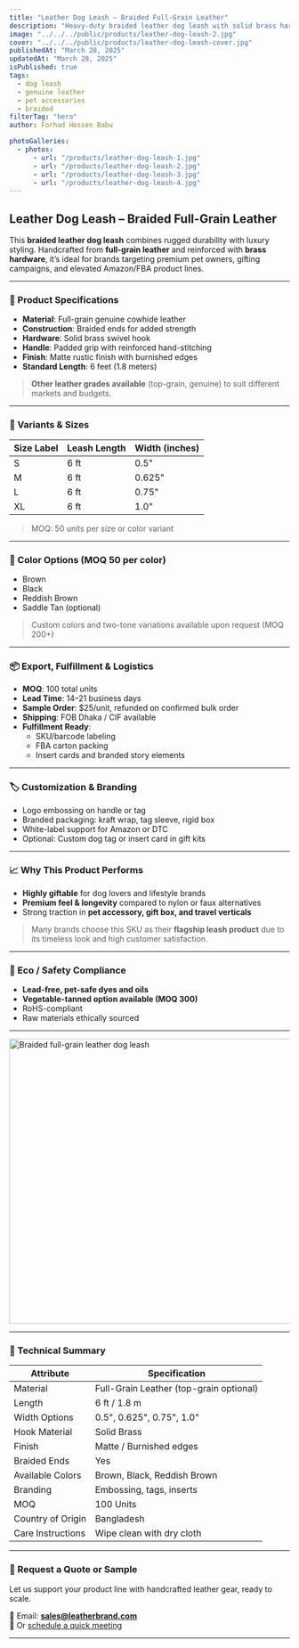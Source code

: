 ```yaml
---
title: "Leather Dog Leash – Braided Full-Grain Leather"
description: "Heavy-duty braided leather dog leash with solid brass hardware. Ideal for DTC brands, private-label pet retailers, and Amazon FBA sellers targeting premium customers."
image: "../../../public/products/leather-dog-leash-2.jpg"
cover: "../../../public/products/leather-dog-leash-cover.jpg"
publishedAt: "March 28, 2025"
updatedAt: "March 28, 2025"
isPublished: true
tags:
  - dog leash
  - genuine leather
  - pet accessories
  - braided
filterTag: "hero"
author: Forhad Hossen Babu

photoGalleries:
  - photos:
      - url: "/products/leather-dog-leash-1.jpg"
      - url: "/products/leather-dog-leash-2.jpg"
      - url: "/products/leather-dog-leash-3.jpg"
      - url: "/products/leather-dog-leash-4.jpg"
---
```


## Leather Dog Leash – Braided Full-Grain Leather

This **braided leather dog leash** combines rugged durability with luxury styling. Handcrafted from **full-grain leather** and reinforced with **brass hardware**, it’s ideal for brands targeting premium pet owners, gifting campaigns, and elevated Amazon/FBA product lines.

---

### 🧾 Product Specifications

- **Material**: Full-grain genuine cowhide leather  
- **Construction**: Braided ends for added strength  
- **Hardware**: Solid brass swivel hook  
- **Handle**: Padded grip with reinforced hand-stitching  
- **Finish**: Matte rustic finish with burnished edges  
- **Standard Length**: 6 feet (1.8 meters)

> **Other leather grades available** (top-grain, genuine) to suit different markets and budgets.

---

### 📏 Variants & Sizes

| Size Label | Leash Length | Width (inches) |
|------------|--------------|----------------|
| S          | 6 ft         | 0.5"           |
| M          | 6 ft         | 0.625"         |
| L          | 6 ft         | 0.75"          |
| XL         | 6 ft         | 1.0"           |

> MOQ: 50 units per size or color variant

---

### 🎨 Color Options (MOQ 50 per color)

- Brown  
- Black  
- Reddish Brown  
- Saddle Tan (optional)

> Custom colors and two-tone variations available upon request (MOQ 200+)

---

### 📦 Export, Fulfillment & Logistics

- **MOQ**: 100 total units  
- **Lead Time**: 14–21 business days  
- **Sample Order**: $25/unit, refunded on confirmed bulk order  
- **Shipping**: FOB Dhaka / CIF available  
- **Fulfillment Ready**:
  - SKU/barcode labeling  
  - FBA carton packing  
  - Insert cards and branded story elements

---

### 🏷️ Customization & Branding

- Logo embossing on handle or tag  
- Branded packaging: kraft wrap, tag sleeve, rigid box  
- White-label support for Amazon or DTC  
- Optional: Custom dog tag or insert card in gift kits

---

### 📈 Why This Product Performs

- **Highly giftable** for dog lovers and lifestyle brands  
- **Premium feel & longevity** compared to nylon or faux alternatives  
- Strong traction in **pet accessory, gift box, and travel verticals**

> Many brands choose this SKU as their **flagship leash product** due to its timeless look and high customer satisfaction.

---

### 🌿 Eco / Safety Compliance

- **Lead-free, pet-safe dyes and oils**  
- **Vegetable-tanned option available (MOQ 300)**  
- RoHS-compliant  
- Raw materials ethically sourced

---

<Image
  src="/products/leather-dog-leash-2.jpg"
  width="768"
  height="512"
  alt="Braided full-grain leather dog leash"
/>

---

### 📐 Technical Summary

| Attribute             | Specification                          |
|-----------------------|------------------------------------------|
| Material              | Full-Grain Leather (top-grain optional) |
| Length                | 6 ft / 1.8 m                            |
| Width Options         | 0.5", 0.625", 0.75", 1.0"               |
| Hook Material         | Solid Brass                             |
| Finish                | Matte / Burnished edges                 |
| Braided Ends          | Yes                                     |
| Available Colors      | Brown, Black, Reddish Brown             |
| Branding              | Embossing, tags, inserts                |
| MOQ                  | 100 Units                               |
| Country of Origin     | Bangladesh                              |
| Care Instructions     | Wipe clean with dry cloth               |

---

### 📩 Request a Quote or Sample

Let us support your product line with handcrafted leather gear, ready to scale.

📧 Email: **sales@leatherbrand.com**  
📅 Or [schedule a quick meeting](/schedule-meeting)

---
